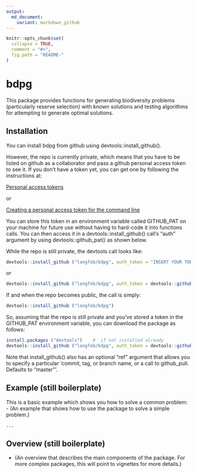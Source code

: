 ```yaml
---
output:
  md_document:
    variant: markdown_github
---
```


<!-- README.md is generated from README.Rmd. Please edit that file -->

```r
knitr::opts_chunk$set(
  collapse = TRUE,
  comment = "#>",
  fig.path = "README-"
)
```
# bdpg

This package provides functions for generating biodiversity 
problems (particularly reserve selection) with known solutions and 
testing algorithms for attempting to generate optimal solutions.

## Installation  
You can install bdpg from github using devtools::install_github().  

However, 
the repo is currently private, which means that you have to be listed on github 
as a collaborator and pass a github personal access token to see it. 
If you don't have a token yet, you can get one by following the instructions at:  

[Personal access tokens](https://github.com/settings/tokens)  

or  

[Creating a personal access token for the command line](https://help.github.com/articles/creating-a-personal-access-token-for-the-command-line/)  

You can store this token in an environment variable called GITHUB_PAT on your 
machine for future use without having to hard-code it into functions calls. 
You can then access it in a devtools::install_github() call's "auth" argument 
by using devtools::github_pat() as shown below.  

While the repo is still private, the devtools call looks like:  
```R
devtools::install_github ("langfob/bdpg", auth_token = "INSERT YOUR TOKEN HERE")
```
or
```R
devtools::install_github ("langfob/bdpg", auth_token = devtools::github_pat())
```
If and when the repo becomes public, the call is simply:
```R
devtools::install_github ("langfob/bdpg")
```

So, assuming that the repo is still private and you've stored a token in the 
GITHUB_PAT environment variable, you can download the package as follows:  
```R
install.packages ("devtools")    #  if not installed already
devtools::install_github ("langfob/bdpg", auth_token = devtools::github_pat())
```

Note that install_github() also has an optional "ref" argument that allows 
you to specify a particular 'commit, tag, or branch name, or a call to github_pull. Defaults to "master"'.  

## Example  (still boilerplate)
This is a basic example which shows you how to solve a common problem:  
- (An example that shows how to use the package to solve a simple problem.)
```R
...
```

## Overview  (still boilerplate)
- (An overview that describes the main components of the package. For more complex packages, this will point to vignettes for more details.)   

